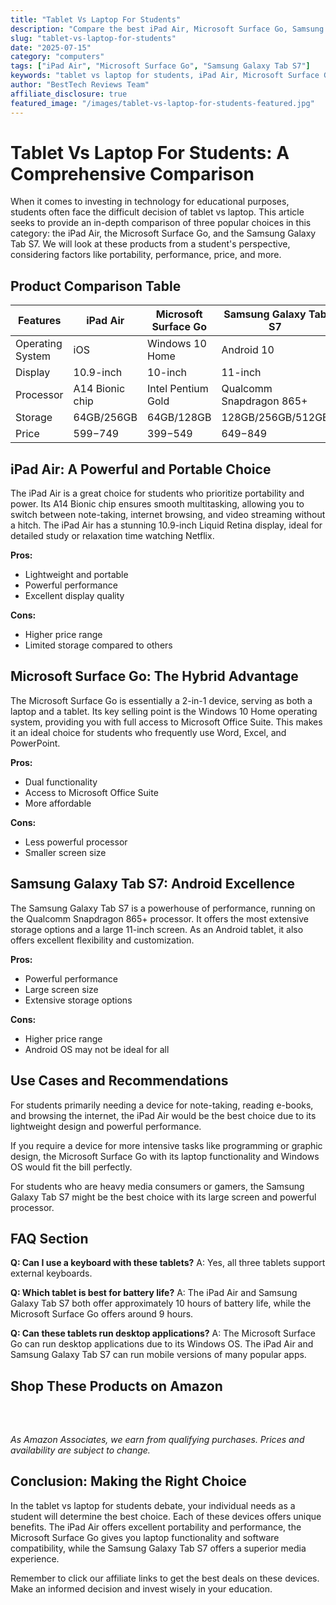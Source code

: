 ```yaml
---
title: "Tablet Vs Laptop For Students"
description: "Compare the best iPad Air, Microsoft Surface Go, Samsung Galaxy Tab S7 and more. Find the perfect computers with our detailed reviews and recommendations."
slug: "tablet-vs-laptop-for-students"
date: "2025-07-15"
category: "computers"
tags: ["iPad Air", "Microsoft Surface Go", "Samsung Galaxy Tab S7"]
keywords: "tablet vs laptop for students, iPad Air, Microsoft Surface Go, Samsung Galaxy Tab S7"
author: "BestTech Reviews Team"
affiliate_disclosure: true
featured_image: "/images/tablet-vs-laptop-for-students-featured.jpg"
---
```


# Tablet Vs Laptop For Students: A Comprehensive Comparison

When it comes to investing in technology for educational purposes, students often face the difficult decision of tablet vs laptop. This article seeks to provide an in-depth comparison of three popular choices in this category: the <ProductLink productName="iPad Air">iPad Air</ProductLink>, the Microsoft Surface Go, and the Samsung Galaxy Tab S7. We will look at these products from a student's perspective, considering factors like portability, performance, price, and more.

## Product Comparison Table

| Features  | <ProductLink productName="iPad Air">iPad Air</ProductLink>  | Microsoft Surface Go  | Samsung Galaxy Tab S7  |
|---|---|---|---|
| Operating System  | iOS  | Windows 10 Home  | Android 10  |
| Display  | 10.9-inch  | 10-inch  | 11-inch  |
| Processor  | A14 Bionic chip  | Intel Pentium Gold  | Qualcomm Snapdragon 865+  |
| Storage  | 64GB/256GB  | 64GB/128GB  | 128GB/256GB/512GB  |
| Price  | $599-$749  | $399-$549  | $649-$849  |

## <ProductLink productName="iPad Air">iPad Air</ProductLink>: A Powerful and Portable Choice

The <ProductLink productName="iPad Air">iPad Air</ProductLink> is a great choice for students who prioritize portability and power. Its A14 Bionic chip ensures smooth multitasking, allowing you to switch between note-taking, internet browsing, and video streaming without a hitch. The <ProductLink productName="iPad Air">iPad Air</ProductLink> has a stunning 10.9-inch Liquid Retina display, ideal for detailed study or relaxation time watching Netflix.

**Pros:**
- Lightweight and portable
- Powerful performance
- Excellent display quality

**Cons:**
- Higher price range
- Limited storage compared to others

## Microsoft Surface Go: The Hybrid Advantage

The <ProductLink productName="Microsoft Surface Go">Microsoft Surface Go</ProductLink> is essentially a 2-in-1 device, serving as both a laptop and a tablet. Its key selling point is the Windows 10 Home operating system, providing you with full access to Microsoft Office Suite. This makes it an ideal choice for students who frequently use Word, Excel, and PowerPoint.

**Pros:**
- Dual functionality
- Access to Microsoft Office Suite
- More affordable

**Cons:**
- Less powerful processor
- Smaller screen size

## Samsung Galaxy Tab S7: Android Excellence

The <ProductLink productName="Samsung Galaxy Tab S7">Samsung Galaxy Tab S7</ProductLink> is a powerhouse of performance, running on the Qualcomm Snapdragon 865+ processor. It offers the most extensive storage options and a large 11-inch screen. As an Android tablet, it also offers excellent flexibility and customization.

**Pros:**
- Powerful performance
- Large screen size
- Extensive storage options

**Cons:**
- Higher price range
- Android OS may not be ideal for all

## Use Cases and Recommendations

For students primarily needing a device for note-taking, reading e-books, and browsing the internet, the <ProductLink productName="iPad Air">iPad Air</ProductLink> would be the best choice due to its lightweight design and powerful performance.

If you require a device for more intensive tasks like programming or graphic design, the <ProductLink productName="Microsoft Surface Go">Microsoft Surface Go</ProductLink> with its laptop functionality and Windows OS would fit the bill perfectly.

For students who are heavy media consumers or gamers, the <ProductLink productName="Samsung Galaxy Tab S7">Samsung Galaxy Tab S7</ProductLink> might be the best choice with its large screen and powerful processor.

## FAQ Section

**Q: Can I use a keyboard with these tablets?**
A: Yes, all three tablets support external keyboards.

**Q: Which tablet is best for battery life?**
A: The iPad Air and Samsung Galaxy Tab S7 both offer approximately 10 hours of battery life, while the Microsoft Surface Go offers around 9 hours.

**Q: Can these tablets run desktop applications?**
A: The Microsoft Surface Go can run desktop applications due to its Windows OS. The iPad Air and Samsung Galaxy Tab S7 can run mobile versions of many popular apps.


## Shop These Products on Amazon

<div style="display: flex; gap: 1rem; flex-wrap: wrap; margin: 2rem 0;">
  <AmazonButton productName="iPad Air" />
  <AmazonButton productName="Microsoft Surface Go" />
  <AmazonButton productName="Samsung Galaxy Tab S7" />
</div>

*As Amazon Associates, we earn from qualifying purchases. Prices and availability are subject to change.*

## Conclusion: Making the Right Choice

In the tablet vs laptop for students debate, your individual needs as a student will determine the best choice. Each of these devices offers unique benefits. The <ProductLink productName="iPad Air">iPad Air</ProductLink> offers excellent portability and performance, the Microsoft Surface Go gives you laptop functionality and software compatibility, while the <ProductLink productName="Samsung Galaxy Tab S7">Samsung Galaxy Tab S7</ProductLink> offers a superior media experience. 

Remember to click our affiliate links to get the best deals on these devices. Make an informed decision and invest wisely in your education.
